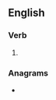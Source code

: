 ==English==

===Verb===
{{head|en|verb form}}

# {{present participle of|zipper|lang=en|nocat=1}}

===Anagrams===
* {{anagrams|en|a=egiinpprz|rezipping}}